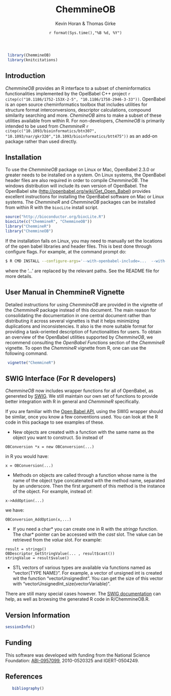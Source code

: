 % ChemmineOB
% Kevin Horan & Thomas Girke 
% `r format(Sys.time(),"%B %d, %Y")`
<!--
\usepackage[utf8]{inputenc}
%\VignetteEngine{knitr::knitr}
%\VignetteIndexEntry{ChemmineOB}
-->

```r
 library(ChemmineOB) 
 library(knitcitations)
```

Introduction
-----------

*ChemmineOB* provides an R interface to a subset of
cheminformatics functionalities implemented by the OpelBabel C++ project
`r citep(c("10.1186/1752-153X-2-5", "10.1186/1758-2946-3-33"))`. OpenBabel is an open source
cheminformatics toolbox that includes utilities for structure format
interconversions, descriptor calculations, compound similarity searching
and more. *ChemineOB* aims to make a subset of these
utilities available from within R. For non-developers,
*ChemineOB* is primarily intended to be used from
*ChemmineR* `r citep(c("10.1093/bioinformatics/btn307", "10.1093/nar/gkr320","10.1093/bioinformatics/btt475"))`
as an add-on package rather than used directly.

Installation
-----------

To use the *ChemmineOB* package on Linux or Mac, OpenBabel
2.3.0 or greater needs to be installed on a system. On Linux systems,
the OpenBabel header files are also required in order to compile *ChemmineOB*. The windows distribution
will include its own version of OpenBabel. The OpenBabel site
(<http://openbabel.org/wiki/Get_Open_Babel>) provides excellent
instructions for installing the OpenBabel software on Mac or Linux
systems. The *ChemmineR* and *ChemmineOB*
packages can be installed from within R with the
`biocLite` install script.

```r
source("http://bioconductor.org/biocLite.R") 
biocLite(c("ChemmineR", "ChemmineOB")) 
library("ChemmineR") 
library("ChemmineOB") 
```


If the installation fails on Linux, you may need to manually set the
locations of the open babel libraries and header files. This is best
done through configure flags. For example, at the command prompt do:

```Bash
$ R CMD INSTALL --configure-args='--with-openbabel-include=...  --with-openbabel-lib=...' <ChemmineOB package file>
```

where the '...' are replaced by the relevant paths. See the README file
for more details.

User Manual in ChemmineR Vignette
-----------

Detailed instructions for using *ChemmineOB* are provided
in the vignette of the *ChemmineR* package instead of this
document. The main reason for consolidating the documentation in one
central document rather than distributing it across several vignettes is
that it helps minimizing duplications and inconsistencies. It also is
the more suitable format for providing a task-oriented description of
functionalities for users. To obtain an overview of the OpenBabel
utilities supported by *ChemmineOB*, we recommend
consulting the *OpenBabel Functions* section of the
*ChemmineR* vignette. To open the *ChemmineR*
vignette from R, one can use the following command.

```r
 vignette("ChemmineR") 
```

SWIG Interface (For R developers)
--------------
*ChemmineOB* now includes wrapper functions for all of OpenBabel, as genereted by
[SWIG](http://www.swig.org). We still maintain our own set of functions to provide 
better integration with R in general and *ChemmineR* specifically. 

If you are familiar with the [Open Babel API](http://openbabel.org/api/2.3/), using the SWIG wrapper should be
similar, once you know a few conventions used. You can look at the R code in this
package to see examples of these.

- New objects are created with a function with the same name as the object you
  want to construct. So instead of 

```
OBConversion *x = new OBConversion(...)
```

  in R you would have:

```
x = OBConversion(...)
```
 
- Methods on objects are called through a function whose name is the name of the 
  object type concatenated with the method name, separated by an underscore. Then the
first argument of this method is the instance of the object. For example,
 instead of:

```
x->AddOption(...)
```

we have:

```
OBConversion_AddOption(x,...)
```

- If you need a char* you can create one in R with the *stringp* function.
  The char* pointer can be accessed with the *cast* slot. The value can
  be retrieved from the *value* slot. For example:

```
result = stringp()
OBDescriptor_GetStringValue(... , result$cast())
stringValue = result$value()
```

- STL vectors of various types are available via functions named as "vector{TYPE NAME}". For example,
  a vector of unsigned int is created wit the function "vectorUnsignedInt". You can get the size of 
  this vector with "vectorUnsignedInt_size(vectorVariable)".

There are still many special cases however. The [SWIG documentation](http://www.swig.org/Doc2.0/SWIGDocumentation.html)
can help, as well as browsing the generated R code in R/ChemmineOB.R.

Version Information
-----------

```r
sessionInfo()
```

Funding
-----------

This software was developed with funding from the National Science
Foundation:
[ABI-0957099](http://www.nsf.gov/awardsearch/showAward.do?AwardNumber=0957099),
2010-0520325 and IGERT-0504249.

References
-----------
```r
   bibliography()
```
